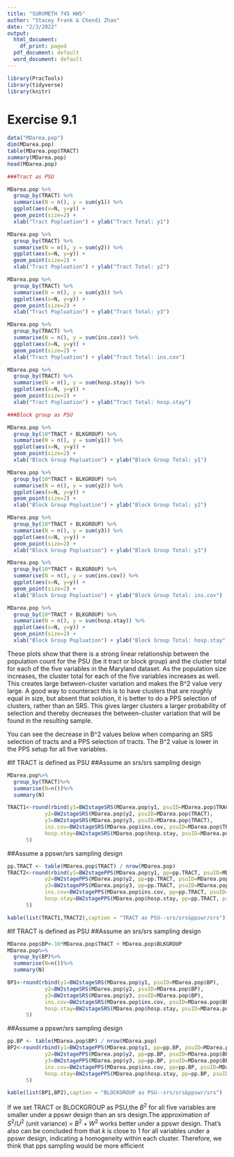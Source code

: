 ```yaml
---
title: "SURVMETH 745 HW5"
author: "Stacey Frank & Chendi Zhao"
date: "2/3/2022"
output:
  html_document:
    df_print: paged
  pdf_document: default
  word_document: default
---
```


```r
library(PracTools)
library(tidyverse)
library(knitr)
```

# Exercise 9.1

```r

data("MDarea.pop")
dim(MDarea.pop)
table(MDarea.pop$TRACT)
summary(MDarea.pop)
head(MDarea.pop)

```

```r
###Tract as PSU

MDarea.pop %>%
  group_by(TRACT) %>%
  summarise(N = n(), y = sum(y1)) %>%
  ggplot(aes(x=N, y=y)) +
  geom_point(size=2) +
  xlab("Tract Popluation") + ylab("Tract Total: y1")

MDarea.pop %>%
  group_by(TRACT) %>%
  summarise(N = n(), y = sum(y2)) %>%
  ggplot(aes(x=N, y=y)) +
  geom_point(size=2) +
  xlab("Tract Popluation") + ylab("Tract Total: y2")

MDarea.pop %>%
  group_by(TRACT) %>%
  summarise(N = n(), y = sum(y3)) %>%
  ggplot(aes(x=N, y=y)) +
  geom_point(size=2) +
  xlab("Tract Popluation") + ylab("Tract Total: y3")

MDarea.pop %>%
  group_by(TRACT) %>%
  summarise(N = n(), y = sum(ins.cov)) %>%
  ggplot(aes(x=N, y=y)) +
  geom_point(size=2) +
  xlab("Tract Popluation") + ylab("Tract Total: ins.cov")

MDarea.pop %>%
  group_by(TRACT) %>%
  summarise(N = n(), y = sum(hosp.stay)) %>%
  ggplot(aes(x=N, y=y)) +
  geom_point(size=2) +
  xlab("Tract Popluation") + ylab("Tract Total: hosp.stay")

```


```r

###Block group as PSU

MDarea.pop %>%
  group_by(10*TRACT + BLKGROUP) %>%
  summarise(N = n(), y = sum(y1)) %>%
  ggplot(aes(x=N, y=y)) +
  geom_point(size=2) +
  xlab("Block Group Popluation") + ylab("Block Group Total: y1")

MDarea.pop %>%
  group_by(10*TRACT + BLKGROUP) %>%
  summarise(N = n(), y = sum(y2)) %>%
  ggplot(aes(x=N, y=y)) +
  geom_point(size=2) +
  xlab("Block Group Popluation") + ylab("Block Group Total: y2")

MDarea.pop %>%
  group_by(10*TRACT + BLKGROUP) %>%
  summarise(N = n(), y = sum(y3)) %>%
  ggplot(aes(x=N, y=y)) +
  geom_point(size=2) +
  xlab("Block Group Popluation") + ylab("Block Group Total: y3")

MDarea.pop %>%
  group_by(10*TRACT + BLKGROUP) %>%
  summarise(N = n(), y = sum(ins.cov)) %>%
  ggplot(aes(x=N, y=y)) +
  geom_point(size=2) +
  xlab("Block Group Popluation") + ylab("Block Group Total: ins.cov")

MDarea.pop %>%
  group_by(10*TRACT + BLKGROUP) %>%
  summarise(N = n(), y = sum(hosp.stay)) %>%
  ggplot(aes(x=N, y=y)) +
  geom_point(size=2) +
  xlab("Block Group Popluation") + ylab("Block Group Total: hosp.stay")

```

These plots show that there is a strong linear relationship between the population count for the PSU (be it tract or block group) and the cluster total for each of the five variables in the Maryland dataset. As the population size increases, the cluster total for each of the five variables increases as well. This creates large between-cluster variation and makes the B^2 value very large. A good way to counteract this is to have clusters that are roughly equal in size, but absent that solution, it is better to do a PPS selection of clusters, rather than an SRS. This gives larger clusters a larger probability of selection and thereby decreases the between-cluster variation that will be found in the resulting sample.

You can see the decrease in B^2 values below when comparing an SRS selection of tracts and a PPS selection of tracts. The B^2 value is lower in the PPS setup for all five variables. 


#If TRACT is defined as PSU
##Assume an srs/srs sampling design
```r

MDarea.pop%>%
  group_by(TRACT)%>%
  summarise(N=n())%>%
  summary(N)

TRACT1<-round(rbind(y1=BW2stageSRS(MDarea.pop$y1, psuID=MDarea.pop$TRACT),
            y2=BW2stageSRS(MDarea.pop$y2, psuID=MDarea.pop$TRACT),
            y3=BW2stageSRS(MDarea.pop$y3, psuID=MDarea.pop$TRACT),
            ins.cov=BW2stageSRS(MDarea.pop$ins.cov, psuID=MDarea.pop$TRACT),
            hosp.stay=BW2stageSRS(MDarea.pop$hosp.stay, psuID=MDarea.pop$TRACT)),
      5)
```

##Assume a ppswr/srs sampling design

```r
pp.TRACT <- table(MDarea.pop$TRACT) / nrow(MDarea.pop)
TRACT2<-round(rbind(y1=BW2stagePPS(MDarea.pop$y1, pp=pp.TRACT, psuID=MDarea.pop$TRACT),
            y2=BW2stagePPS(MDarea.pop$y2, pp=pp.TRACT, psuID=MDarea.pop$TRACT),
            y3=BW2stagePPS(MDarea.pop$y3, pp=pp.TRACT, psuID=MDarea.pop$TRACT),
            ins.cov=BW2stagePPS(MDarea.pop$ins.cov, pp=pp.TRACT, psuID=MDarea.pop$TRACT),
            hosp.stay=BW2stagePPS(MDarea.pop$hosp.stay, pp=pp.TRACT, psuID=MDarea.pop$TRACT)),
      5)
```

```r
kable(list(TRACT1,TRACT2),caption = "TRACT as PSU--srs/srs&ppswr/srs")
```
#If TRACT is defined as PSU
##Assume an srs/srs sampling design
```r
MDarea.pop$BP<-10*MDarea.pop$TRACT + MDarea.pop$BLKGROUP
MDarea.pop%>%
  group_by(BP)%>%
  summarise(N=n())%>%
  summary(N)

BP1<-round(rbind(y1=BW2stageSRS(MDarea.pop$y1, psuID=MDarea.pop$BP),
            y2=BW2stageSRS(MDarea.pop$y2, psuID=MDarea.pop$BP),
            y3=BW2stageSRS(MDarea.pop$y3, psuID=MDarea.pop$BP),
            ins.cov=BW2stageSRS(MDarea.pop$ins.cov, psuID=MDarea.pop$BP),
            hosp.stay=BW2stageSRS(MDarea.pop$hosp.stay, psuID=MDarea.pop$BP)),
      5)
```

##Assume a ppswr/srs sampling design

```r
pp.BP <- table(MDarea.pop$BP) / nrow(MDarea.pop)
BP2<-round(rbind(y1=BW2stagePPS(MDarea.pop$y1, pp=pp.BP, psuID=MDarea.pop$BP),
            y2=BW2stagePPS(MDarea.pop$y2, pp=pp.BP, psuID=MDarea.pop$BP),
            y3=BW2stagePPS(MDarea.pop$y3, pp=pp.BP, psuID=MDarea.pop$BP),
            ins.cov=BW2stagePPS(MDarea.pop$ins.cov, pp=pp.BP, psuID=MDarea.pop$BP),
            hosp.stay=BW2stagePPS(MDarea.pop$hosp.stay, pp=pp.BP, psuID=MDarea.pop$BP)),
      5)
```

```r
kable(list(BP1,BP2),caption = "BLOCKGROUP as PSU--srs/srs&ppswr/srs")
```

If we set TRACT or BLOCKGROUP as PSU,the $B^2$ for all five variables are smaller under a ppswr design than an srs design.The approximation of $S^2/U^2$ (unit variance) = $B^2+W^2$ works better under a ppswr design. That's also can be concluded from that $k$ is close to 1 for all variables under a ppswr design, indicating a homogeneity within each cluster.
Therefore, we think that pps sampling would be more efficient
